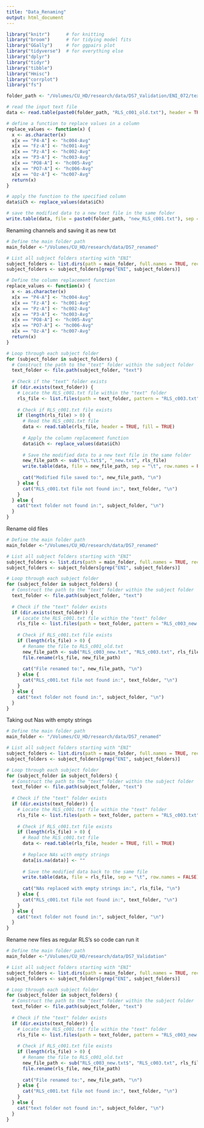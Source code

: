 ```yaml
---
title: "Data_Renaming"
output: html_document
---
```


```r
library("knitr")      # for knitting
library("broom")      # for tidying model fits
library("GGally")     # for ggpairs plot
library("tidyverse")  # for everything else
library("dplyr") 
library("tidyr")
library("tibble")
library("Hmisc")
library("corrplot")
library("fs")
```

```r
folder_path <- "/Volumes/CU_HD/research/data/DS7_Validation/ENI_072/text/"

# read the input text file
data <- read.table(paste0(folder_path, "RLS_c001_old.txt"), header = TRUE, fill = TRUE)

# define a function to replace values in a column
replace_values <- function(x) {
  x <- as.character(x)
  x[x == "P4-A"] <- "hc004-Avg"
  x[x == "Fz-A"] <- "hc001-Avg"
  x[x == "Pz-A"] <- "hc002-Avg"
  x[x == "P3-A"] <- "hc003-Avg"
  x[x == "PO8-A"] <- "hc005-Avg"
  x[x == "PO7-A"] <- "hc006-Avg"
  x[x == "Oz-A"] <- "hc007-Avg"
  return(x)
}

# apply the function to the specified column
data$iCh <- replace_values(data$iCh)

# save the modified data to a new text file in the same folder
write.table(data, file = paste0(folder_path, "new_RLS_c001.txt"), sep = "\t", row.names = FALSE, quote=FALSE)
```

Renaming channels and saving it as new txt

```r
# Define the main folder path
main_folder <-"/Volumes/CU_HD/research/data/DS7_renamed"

# List all subject folders starting with "ENI"
subject_folders <- list.dirs(path = main_folder, full.names = TRUE, recursive = FALSE)
subject_folders <- subject_folders[grep("ENI", subject_folders)]

# Define the column replacement function
replace_values <- function(x) {
  x <- as.character(x)
  x[x == "P4-A"] <- "hc004-Avg"
  x[x == "Fz-A"] <- "hc001-Avg"
  x[x == "Pz-A"] <- "hc002-Avg"
  x[x == "P3-A"] <- "hc003-Avg"
  x[x == "PO8-A"] <- "hc005-Avg"
  x[x == "PO7-A"] <- "hc006-Avg"
  x[x == "Oz-A"] <- "hc007-Avg"
  return(x)
}

# Loop through each subject folder
for (subject_folder in subject_folders) {
  # Construct the path to the "text" folder within the subject folder
  text_folder <- file.path(subject_folder, "text")
  
  # Check if the "text" folder exists
  if (dir.exists(text_folder)) {
    # Locate the RLS_c001.txt file within the "text" folder
    rls_file <- list.files(path = text_folder, pattern = "RLS_c003.txt", full.names = TRUE, recursive = FALSE)
    
    # Check if RLS_c001.txt file exists
    if (length(rls_file) > 0) {
      # Read the RLS_c001.txt file
      data <- read.table(rls_file, header = TRUE, fill = TRUE)
      
      # Apply the column replacement function
      data$iCh <- replace_values(data$iCh)
      
      # Save the modified data to a new text file in the same folder
      new_file_path <- sub("\\.txt$", "_new.txt", rls_file)
      write.table(data, file = new_file_path, sep = "\t", row.names = FALSE)
      
      cat("Modified file saved to:", new_file_path, "\n")
    } else {
      cat("RLS_c001.txt file not found in:", text_folder, "\n")
    }
  } else {
    cat("text folder not found in:", subject_folder, "\n")
  }
}

```

Rename old files
```r
# Define the main folder path
main_folder <-"/Volumes/CU_HD/research/data/DS7_renamed"

# List all subject folders starting with "ENI"
subject_folders <- list.dirs(path = main_folder, full.names = TRUE, recursive = FALSE)
subject_folders <- subject_folders[grep("ENI", subject_folders)]

# Loop through each subject folder
for (subject_folder in subject_folders) {
  # Construct the path to the "text" folder within the subject folder
  text_folder <- file.path(subject_folder, "text")
  
  # Check if the "text" folder exists
  if (dir.exists(text_folder)) {
    # Locate the RLS_c001.txt file within the "text" folder
    rls_file <- list.files(path = text_folder, pattern = "RLS_c003_new.txt", full.names = TRUE, recursive = FALSE)
    
    # Check if RLS_c001.txt file exists
    if (length(rls_file) > 0) {
      # Rename the file to RLS_c001_old.txt
      new_file_path <- sub("RLS_c003_new.txt", "RLS_c003.txt", rls_file)
      file.rename(rls_file, new_file_path)
      
      cat("File renamed to:", new_file_path, "\n")
    } else {
      cat("RLS_c001.txt file not found in:", text_folder, "\n")
    }
  } else {
    cat("text folder not found in:", subject_folder, "\n")
  }
}
```

Taking out Nas with empty strings
```r
# Define the main folder path
main_folder <- "/Volumes/CU_HD/research/data/DS7_renamed"

# List all subject folders starting with "ENI"
subject_folders <- list.dirs(path = main_folder, full.names = TRUE, recursive = FALSE)
subject_folders <- subject_folders[grep("ENI", subject_folders)]

# Loop through each subject folder
for (subject_folder in subject_folders) {
  # Construct the path to the "text" folder within the subject folder
  text_folder <- file.path(subject_folder, "text")
  
  # Check if the "text" folder exists
  if (dir.exists(text_folder)) {
    # Locate the RLS_c001.txt file within the "text" folder
    rls_file <- list.files(path = text_folder, pattern = "RLS_c003.txt", full.names = TRUE, recursive = FALSE)
    
    # Check if RLS_c001.txt file exists
    if (length(rls_file) > 0) {
      # Read the RLS_c001.txt file
      data <- read.table(rls_file, header = TRUE, fill = TRUE)
      
      # Replace NAs with empty strings
      data[is.na(data)] <- ""
      
      # Save the modified data back to the same file
      write.table(data, file = rls_file, sep = "\t", row.names = FALSE)
      
      cat("NAs replaced with empty strings in:", rls_file, "\n")
    } else {
      cat("RLS_c001.txt file not found in:", text_folder, "\n")
    }
  } else {
    cat("text folder not found in:", subject_folder, "\n")
  }
}
```

Rename new files as regular RLS's so code can run it

```r
# Define the main folder path
main_folder <-"/Volumes/CU_HD/research/data/DS7_Validation"

# List all subject folders starting with "ENI"
subject_folders <- list.dirs(path = main_folder, full.names = TRUE, recursive = FALSE)
subject_folders <- subject_folders[grep("ENI", subject_folders)]

# Loop through each subject folder
for (subject_folder in subject_folders) {
  # Construct the path to the "text" folder within the subject folder
  text_folder <- file.path(subject_folder, "text")
  
  # Check if the "text" folder exists
  if (dir.exists(text_folder)) {
    # Locate the RLS_c001.txt file within the "text" folder
    rls_file <- list.files(path = text_folder, pattern = "RLS_c003_new.txt", full.names = TRUE, recursive = FALSE)
    
    # Check if RLS_c001.txt file exists
    if (length(rls_file) > 0) {
      # Rename the file to RLS_c001_old.txt
      new_file_path <- sub("RLS_c003_new.txt$", "RLS_c003.txt", rls_file)
      file.rename(rls_file, new_file_path)
      
      cat("File renamed to:", new_file_path, "\n")
    } else {
      cat("RLS_c001.txt file not found in:", text_folder, "\n")
    }
  } else {
    cat("text folder not found in:", subject_folder, "\n")
  }
}
```